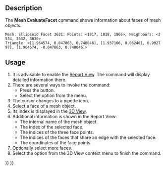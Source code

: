 <languages/>

{{Docnav
|[[Mesh_Evaluation|Evaluation]]
|[[Mesh_CurvatureInfo|CurvatureInfo]]
|[[Mesh_Workbench|Mesh]]
|IconL=Mesh_Evaluation.svg
|IconR=Mesh_CurvatureInfo.svg
|IconC=Workbench_Mesh.svg
}}

<div class="mw-translate-fuzzy">
{{GuiCommand/ru
|Name=Mesh_EvaluateFacet
|Name/ru=Mesh_EvaluateFacet
|MenuLocation=Сетки → Анализ → Информация о поверхности
|Workbenches=[[Mesh Workbench/ru|Mesh]]
|Shortcut=
|SeeAlso=
}}
</div>

==Description==

The '''Mesh EvaluateFacet''' command shows information about faces of mesh objects.

 Mesh: Ellipsoid Facet 3631: Points: <1817, 1818, 1866>, Neighbours: <3534, 3632, 3630>
 Triangle: <[1.964574, 0.047063, 0.748046], [1.937166, 0.062461, 0.992797], [1.964574, -0.047063, 0.748046]>
{{Caption|Example of the information displayed in the Report View}}

==Usage==

# It is advisable to enable the [[Report_View|Report View]]. The command will display detailed information there.
# There are several ways to invoke the command:
#* Press the {{Button|[[Image:Mesh_EvaluateFacet.svg|16px]] [[Mesh_EvaluateFacet|Face Info]]}} button.
#* Select the {{MenuCommand|Meshes → Analyze → [[Image:Mesh_EvaluateFacet.svg|16px]] Face Info}} option from the menu.
# The cursor changes to a pipette icon.
# Select a face of a mesh object.
# Its index is displayed in the [[3D_View|3D View]].
# Additional information is shown in the Report View:
#* The internal name of the mesh object.
#* The index of the selected face.
#* The indices of the three face points.
#* The indices of the faces that share an edge with the selected face.
#* The coordinates of the face points.
# Optionally select more faces.
# Select the {{MenuCommand|Leave Info Mode}} option from the 3D View context menu to finish the command.


{{Docnav
|[[Mesh_Evaluation|Evaluation]]
|[[Mesh_CurvatureInfo|CurvatureInfo]]
|[[Mesh_Workbench|Mesh]]
|IconL=Mesh_Evaluation.svg
|IconR=Mesh_CurvatureInfo.svg
|IconC=Workbench_Mesh.svg
}}

{{Mesh Tools navi{{#translation:}}}}
{{Userdocnavi{{#translation:}}}}
{{clear}}